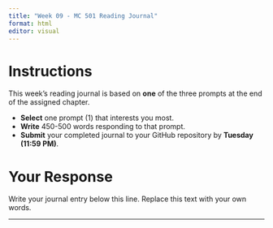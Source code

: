 ```yaml
---
title: "Week 09 - MC 501 Reading Journal"
format: html
editor: visual
---
```


# Instructions

This week's reading journal is based on **one** of the three prompts at the end of the assigned chapter.

- **Select** one prompt (1) that interests you most.
- **Write** 450-500 words responding to that prompt.
- **Submit** your completed journal to your GitHub repository by **Tuesday (11:59 PM)**.

# Your Response

Write your journal entry below this line. Replace this text with your own words.

---

